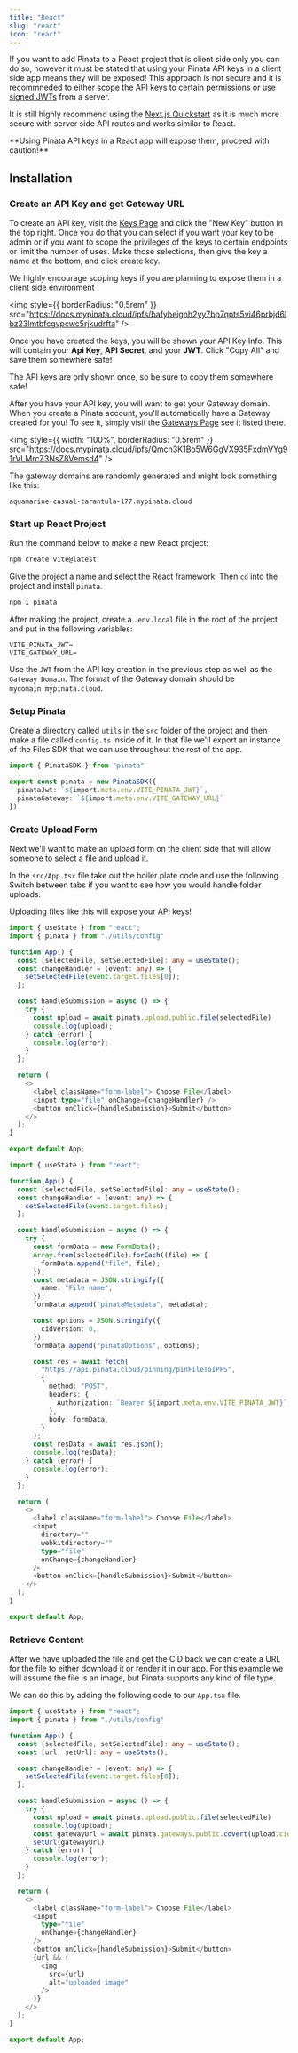 ```yaml
---
title: "React"
slug: "react"
icon: "react"
---
```


If you want to add Pinata to a React project that is client side only you can do so, however it must be stated that using your Pinata API keys in a client side app means they will be exposed! This approach is not secure and it is recommneded to either scope the API keys to certain permissions or use [signed JWTs](https://www.pinata.cloud/blog/how-to-upload-to-ipfs-from-the-frontend-with-signed-jwts) from a server.

It is still highly recommend using the [Next.js Quickstart](/frameworks/next-js) as it is much more secure with server side API routes and works similar to React.

<Warning>
  **Using Pinata API keys in a React app will expose them, proceed with
  caution!**
</Warning>

## Installation

### Create an API Key and get Gateway URL

To create an API key, visit the [Keys Page](https://app.pinata.cloud/developers/keys) and click the "New Key" button in the top right. Once you do that you can select if you want your key to be admin or if you want to scope the privileges of the keys to certain endpoints or limit the number of uses. Make those selections, then give the key a name at the bottom, and click create key.

<Note>
We highly encourage scoping keys if you are planning to expose them in a client side environment
</Note>

<img
  style={{ borderRadius: "0.5rem" }}
  src="https://docs.mypinata.cloud/ipfs/bafybeignh2yy7bp7qpts5vi46prbjd6lbz23lmtbfcgvpcwc5rjkudrfta"
/>

Once you have created the keys, you will be shown your API Key Info. This will contain your **Api Key**, **API Secret**, and your **JWT**. Click "Copy All" and save them somewhere safe!

<Note>
  The API keys are only shown once, so be sure to copy them somewhere safe!
</Note>

After you have your API key, you will want to get your Gateway domain. When you create a Pinata account, you'll automatically have a Gateway created for you! To see it, simply visit the [Gateways Page](https://app.pinata.cloud/gateway) see it listed there.

<img
  style={{ width: "100%", borderRadius: "0.5rem" }}
  src="https://docs.mypinata.cloud/ipfs/Qmcn3K1Bo5W6GgVX935FxdmVYg91rVLMrcZ3NsZ8Vemsd4"
/>

The gateway domains are randomly generated and might look something like this:

```
aquamarine-casual-tarantula-177.mypinata.cloud
```

### Start up React Project

Run the command below to make a new React project:

```bash
npm create vite@latest
```

Give the project a name and select the React framework. Then `cd` into the project and install `pinata`.

```bash
npm i pinata
```

After making the project, create a `.env.local` file in the root of the project and put in the following variables:

```
VITE_PINATA_JWT=
VITE_GATEWAY_URL=
```

Use the `JWT` from the API key creation in the previous step as well as the `Gateway Domain`. The format of the Gateway domain should be `mydomain.mypinata.cloud`.

### Setup Pinata

Create a directory called `utils` in the `src` folder of the project and then make a file called `config.ts` inside of it. In that file we'll export an instance of the Files SDK that we can use throughout the rest of the app.

```typescript src/utils/config.ts
import { PinataSDK } from "pinata"

export const pinata = new PinataSDK({
  pinataJwt: `${import.meta.env.VITE_PINATA_JWT}`,
  pinataGateway: `${import.meta.env.VITE_GATEWAY_URL}`
})
```

### Create Upload Form

Next we'll want to make an upload form on the client side that will allow someone to select a file and upload it.

In the `src/App.tsx` file take out the boiler plate code and use the following. Switch between tabs if you want to see how you would handle folder uploads.

<Warning>Uploading files like this will expose your API keys!</Warning>

<CodeGroup>

```typescript src/App.tsx - Single File
import { useState } from "react";
import { pinata } from "./utils/config"

function App() {
  const [selectedFile, setSelectedFile]: any = useState();
  const changeHandler = (event: any) => {
    setSelectedFile(event.target.files[0]);
  };

  const handleSubmission = async () => {
    try {
      const upload = await pinata.upload.public.file(selectedFile)
      console.log(upload);
    } catch (error) {
      console.log(error);
    }
  };

  return (
    <>
      <label className="form-label"> Choose File</label>
      <input type="file" onChange={changeHandler} />
      <button onClick={handleSubmission}>Submit</button>
    </>
  );
}

export default App;
```

```typescript src/App.tsx - Folders
import { useState } from "react";

function App() {
  const [selectedFile, setSelectedFile]: any = useState();
  const changeHandler = (event: any) => {
    setSelectedFile(event.target.files);
  };

  const handleSubmission = async () => {
    try {
      const formData = new FormData();
      Array.from(selectedFile).forEach((file) => {
        formData.append("file", file);
      });
      const metadata = JSON.stringify({
        name: "File name",
      });
      formData.append("pinataMetadata", metadata);

      const options = JSON.stringify({
        cidVersion: 0,
      });
      formData.append("pinataOptions", options);

      const res = await fetch(
        "https://api.pinata.cloud/pinning/pinFileToIPFS",
        {
          method: "POST",
          headers: {
            Authorization: `Bearer ${import.meta.env.VITE_PINATA_JWT}`,
          },
          body: formData,
        }
      );
      const resData = await res.json();
      console.log(resData);
    } catch (error) {
      console.log(error);
    }
  };

  return (
    <>
      <label className="form-label"> Choose File</label>
      <input
        directory=""
        webkitdirectory=""
        type="file"
        onChange={changeHandler}
      />
      <button onClick={handleSubmission}>Submit</button>
    </>
  );
}

export default App;
```

</CodeGroup>

### Retrieve Content

After we have uploaded the file and get the CID back we can create a URL for the file to either download it or render it in our app. For this example we will assume the file is an image, but Pinata supports any kind of file type.

We can do this by adding the following code to our `App.tsx` file.

```typescript src/App.tsx
import { useState } from "react";
import { pinata } from "./utils/config"

function App() {
  const [selectedFile, setSelectedFile]: any = useState();
  const [url, setUrl]: any = useState();

  const changeHandler = (event: any) => {
    setSelectedFile(event.target.files[0]);
  };

  const handleSubmission = async () => {
    try {
      const upload = await pinata.upload.public.file(selectedFile)
      console.log(upload);
      const gatewayUrl = await pinata.gateways.public.covert(upload.cid)
      setUrl(gatewayUrl)
    } catch (error) {
      console.log(error);
    }
  };

  return (
    <>
      <label className="form-label"> Choose File</label>
      <input
        type="file"
        onChange={changeHandler}
      />
      <button onClick={handleSubmission}>Submit</button>
      {url && (
        <img
          src={url}
          alt="uploaded image"
        />
      )}
    </>
  );
}

export default App;
```
